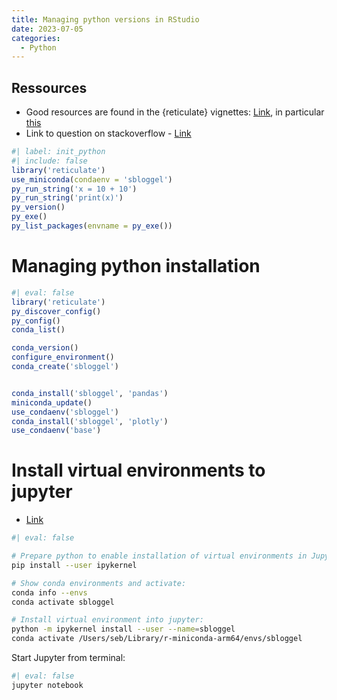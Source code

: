 ```yaml
---
title: Managing python versions in RStudio
date: 2023-07-05
categories:
  - Python
---
```


## Ressources
* Good resources are found in the {reticulate} vignettes: [Link](https://cran.r-project.org/web/packages/reticulate/index.html), in particular [this](https://cran.r-project.org/web/packages/reticulate/vignettes/versions.html)
* Link to question on stackoverflow - [Link](https://stackoverflow.com/questions/76745347/how-to-make-quarto-use-the-same-python-environment-that-was-specified-in-rstudio)

```r
#| label: init_python
#| include: false
library('reticulate')
use_miniconda(condaenv = 'sbloggel')
py_run_string('x = 10 + 10')
py_run_string('print(x)')
py_version()
py_exe()
py_list_packages(envname = py_exe())
```


# Managing python installation
```r
#| eval: false
library('reticulate')
py_discover_config()
py_config()
conda_list()

conda_version()
configure_environment()
conda_create('sbloggel')


conda_install('sbloggel', 'pandas')
miniconda_update()
use_condaenv('sbloggel')
conda_install('sbloggel', 'plotly')
use_condaenv('base')
```


# Install virtual environments to jupyter
* [Link](https://janakiev.com/blog/jupyter-virtual-envs/)


```bash
#| eval: false

# Prepare python to enable installation of virtual environments in Jupyter:
pip install --user ipykernel

# Show conda environments and activate:
conda info --envs  
conda activate sbloggel

# Install virtual environment into jupyter:
python -m ipykernel install --user --name=sbloggel
conda activate /Users/seb/Library/r-miniconda-arm64/envs/sbloggel  
```

Start Jupyter from terminal:
```bash
#| eval: false
jupyter notebook
```

